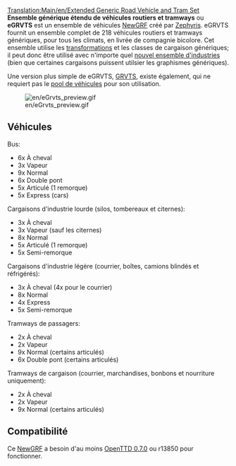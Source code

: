 [[Translation:Main/en/Extended Generic Road Vehicle and Tram Set]]
{{en/-}}
{{fr/Ensemble newgrf|Nom=Ensemble générique étendu de véhicules routiers et tramways
|Image=eGRVTS preview.png
|Download=http://www.tt-forums.net/viewtopic.php?f=26&t=33415
|Discussion=http://www.tt-forums.net/viewtopic.php?f=26&t=33415
|Homepage=http://www.tt-forums.net/viewtopic.php?f=26&t=33415
}}
'''Ensemble générique étendu de véhicules routiers et tramways''' ou '''eGRVTS''' est un ensemble de véhicules [[Main/fr/NewGRF|NewGRF]] créé par [[Archive/en/Zephyris|Zephyris]]. eGRVTS fournit un ensemble complet de 218 véhicules routiers et tramways génériques, pour tous les climats, en livrée de compagnie bicolore. Cet ensemble utilise les [[Main/fr/Transformation|transformations]] et les classes de cargaison génériques; il peut donc être utilisé avec n'importe quel [[Main/fr/Industries NewGRF|nouvel ensemble d'industries]] (bien que certaines cargaisons puissent utilsier les graphismes génériques).

Une version plus simple de eGRVTS, [[Main/fr/Ensemble générique de véhicules routiers et tramways|GRVTS]], existe également, qui ne requiert pas le [[Main/fr/Pool de véhicules|pool de véhicules]] pour son utilisation.

[[File:en/eGrvts preview.gif|center]]

==Véhicules==
Bus:
*6x À cheval
*3x Vapeur
*9x Normal
*6x Double pont
*5x Articulé (1 remorque)
*5x Express (cars)

Cargaisons d'industrie lourde (silos, tombereaux et citernes):
*3x À cheval
*3x Vapeur (sauf les citernes)
*8x Normal
*5x Articulé (1 remorque)
*5x Semi-remorque

Cargaisons d'industrie légère (courrier, boîtes, camions blindés et réfrigérés):
*3x À cheval (4x pour le courrier)
*8x Normal
*4x Express
*5x Semi-remorque

Tramways de passagers:
*2x À cheval
*2x Vapeur
*9x Normal (certains articulés)
*6x Double pont (certains articulés)

Tramways de cargaison (courrier, marchandises, bonbons et nourriture uniquement):
*2x À cheval
*2x Vapeur
*9x Normal (certains articulés)

==Compatibilité==
Ce [[Main/fr/NewGRF|NewGRF]] a besoin d'au moins [[Main/fr/OpenTTD 0.7.0|OpenTTD 0.7.0]] ou r13850 pour fonctionner.